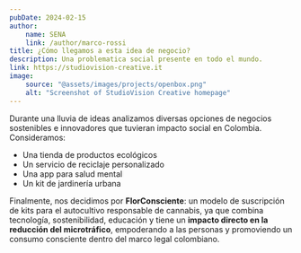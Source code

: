 ```yaml
---
pubDate: 2024-02-15
author:
    name: SENA
    link: /author/marco-rossi
title: ¿Cómo llegamos a esta idea de negocio?
description: Una problematica social presente en todo el mundo.
link: https://studiovision-creative.it
image:
    source: "@assets/images/projects/openbox.png"
    alt: "Screenshot of StudioVision Creative homepage"
---
```


Durante una lluvia de ideas analizamos diversas opciones de negocios sostenibles e innovadores que tuvieran impacto social en Colombia. Consideramos:

- Una tienda de productos ecológicos
- Un servicio de reciclaje personalizado
- Una app para salud mental
- Un kit de jardinería urbana

Finalmente, nos decidimos por **FlorConsciente**: un modelo de suscripción de kits para el autocultivo responsable de cannabis, ya que combina tecnología, sostenibilidad, educación y tiene un **impacto directo en la reducción del microtráfico**, empoderando a las personas y promoviendo un consumo consciente dentro del marco legal colombiano.
